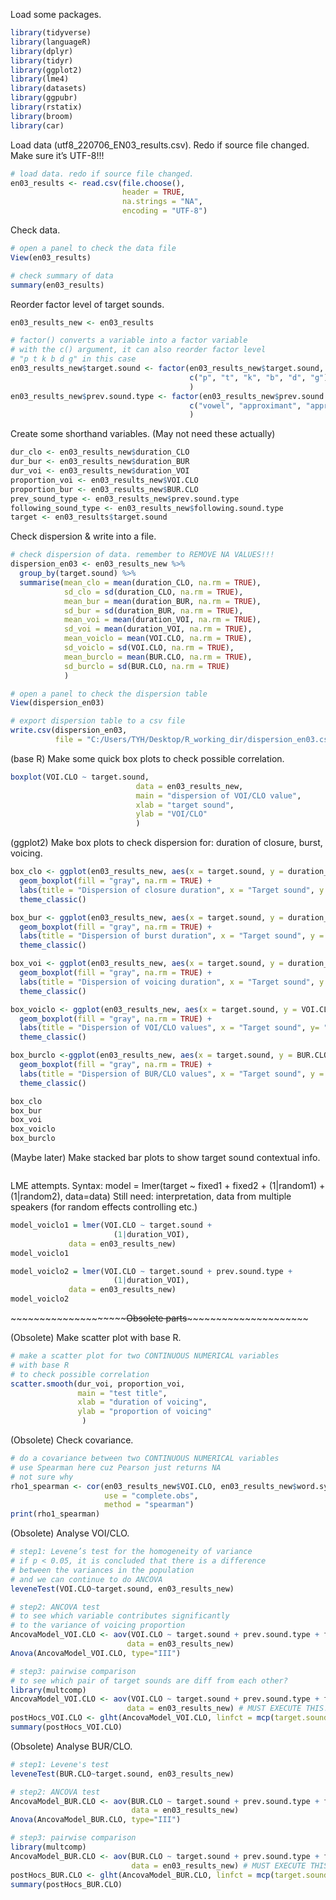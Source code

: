Load some packages.

```{r include = FALSE, message = FALSE, warning = FALSE}
library(tidyverse)
library(languageR)
library(dplyr)
library(tidyr)
library(ggplot2)
library(lme4)
library(datasets)
library(ggpubr)
library(rstatix)
library(broom)
library(car)
```



Load data (utf8_220706_EN03_results.csv). Redo if source file changed. 
Make sure it's UTF-8!!!

```{r}
# load data. redo if source file changed. 
en03_results <- read.csv(file.choose(), 
                         header = TRUE, 
                         na.strings = "NA",
                         encoding = "UTF-8")
```



Check data.

```{r}
# open a panel to check the data file
View(en03_results)

# check summary of data
summary(en03_results)
```



Reorder factor level of target sounds.

```{r}
en03_results_new <- en03_results

# factor() converts a variable into a factor variable
# with the c() argument, it can also reorder factor level
# "p t k b d g" in this case
en03_results_new$target.sound <- factor(en03_results_new$target.sound,
                                        c("p", "t", "k", "b", "d", "g")
                                        )
en03_results_new$prev.sound.type <- factor(en03_results_new$prev.sound.type,
                                        c("vowel", "approximant", "appro/vow", "nasal", "consonant")
                                        )

```



Create some shorthand variables. (May not need these actually)

```{r}
dur_clo <- en03_results_new$duration_CLO
dur_bur <- en03_results_new$duration_BUR
dur_voi <- en03_results_new$duration_VOI
proportion_voi <- en03_results_new$VOI.CLO
proportion_bur <- en03_results_new$BUR.CLO
prev_sound_type <- en03_results_new$prev.sound.type
following_sound_type <- en03_results_new$following.sound.type
target <- en03_results$target.sound

```



Check dispersion & write into a file.

```{r}
# check dispersion of data. remember to REMOVE NA VALUES!!!
dispersion_en03 <- en03_results_new %>% 
  group_by(target.sound) %>%  
  summarise(mean_clo = mean(duration_CLO, na.rm = TRUE),
            sd_clo = sd(duration_CLO, na.rm = TRUE),
            mean_bur = mean(duration_BUR, na.rm = TRUE),
            sd_bur = sd(duration_BUR, na.rm = TRUE),
            mean_voi = mean(duration_VOI, na.rm = TRUE),
            sd_voi = mean(duration_VOI, na.rm = TRUE),
            mean_voiclo = mean(VOI.CLO, na.rm = TRUE),
            sd_voiclo = sd(VOI.CLO, na.rm = TRUE),
            mean_burclo = mean(BUR.CLO, na.rm = TRUE),
            sd_burclo = sd(BUR.CLO, na.rm = TRUE)
            )

# open a panel to check the dispersion table
View(dispersion_en03)

# export dispersion table to a csv file
write.csv(dispersion_en03, 
          file = "C:/Users/TYH/Desktop/R_working_dir/dispersion_en03.csv")

```



(base R) Make some quick box plots to check possible correlation.

```{r}
boxplot(VOI.CLO ~ target.sound, 
                            data = en03_results_new,
                            main = "dispersion of VOI/CLO value",
                            xlab = "target sound",
                            ylab = "VOI/CLO"
                            )

```



(ggplot2) Make box plots to check dispersion for: duration of closure, burst, voicing.

```{r}
box_clo <- ggplot(en03_results_new, aes(x = target.sound, y = duration_CLO, na.rm = TRUE)) + 
  geom_boxplot(fill = "gray", na.rm = TRUE) +
  labs(title = "Dispersion of closure duration", x = "Target sound", y = "Duration (sec)") + 
  theme_classic()

box_bur <- ggplot(en03_results_new, aes(x = target.sound, y = duration_BUR, na.rm = TRUE)) + 
  geom_boxplot(fill = "gray", na.rm = TRUE) + 
  labs(title = "Dispersion of burst duration", x = "Target sound", y = "Duration (sec)") + 
  theme_classic()

box_voi <- ggplot(en03_results_new, aes(x = target.sound, y = duration_VOI, na.rm = TRUE)) + 
  geom_boxplot(fill = "gray", na.rm = TRUE) + 
  labs(title = "Dispersion of voicing duration", x = "Target sound", y = "Duration (sec)") + 
  theme_classic()

box_voiclo <- ggplot(en03_results_new, aes(x = target.sound, y = VOI.CLO, na.rm = TRUE)) + 
  geom_boxplot(fill = "gray", na.rm = TRUE) + 
  labs(title = "Dispersion of VOI/CLO values", x = "Target sound", y= "VOI/CLO") + 
  theme_classic()

box_burclo <-ggplot(en03_results_new, aes(x = target.sound, y = BUR.CLO, na.rm = TRUE)) + 
  geom_boxplot(fill = "gray", na.rm = TRUE) +
  labs(title = "Dispersion of BUR/CLO values", x = "Target sound", y = "BUR/CLO") +
  theme_classic()

box_clo
box_bur
box_voi
box_voiclo
box_burclo

```



(Maybe later) Make stacked bar plots to show target sound contextual info.

```{r}

```



LME attempts. 
Syntax: model = lmer(target ~ fixed1 + fixed2 + (1|random1) + (1|random2), data=data) 
Still need: interpretation, data from multiple speakers (for random effects controlling etc.)

```{r}
model_voiclo1 = lmer(VOI.CLO ~ target.sound +  
                       (1|duration_VOI), 
             data = en03_results_new)
model_voiclo1
```

```{r}
model_voiclo2 = lmer(VOI.CLO ~ target.sound + prev.sound.type +  
                       (1|duration_VOI), 
             data = en03_results_new)
model_voiclo2
```



~~~~~~~~~~~~~~~~~~~~~~Obsolete parts~~~~~~~~~~~~~~~~~~~~~~~



(Obsolete) Make scatter plot with base R.

```{r}
# make a scatter plot for two CONTINUOUS NUMERICAL variables 
# with base R
# to check possible correlation
scatter.smooth(dur_voi, proportion_voi,
               main = "test title",
               xlab = "duration of voicing",
               ylab = "proportion of voicing"
                )
```



(Obsolete) Check covariance.

```{r}
# do a covariance between two CONTINUOUS NUMERICAL variables
# use Spearman here cuz Pearson just returns NA
# not sure why
rho1_spearman <- cor(en03_results_new$VOI.CLO, en03_results_new$word.syllable.total, 
                     use = "complete.obs",
                     method = "spearman")
print(rho1_spearman) 

```



(Obsolete) Analyse VOI/CLO.

```{r}
# step1: Levene’s test for the homogeneity of variance
# if p < 0.05, it is concluded that there is a difference 
# between the variances in the population
# and we can continue to do ANCOVA
leveneTest(VOI.CLO~target.sound, en03_results_new)

# step2: ANCOVA test 
# to see which variable contributes significantly 
# to the variance of voicing proportion
AncovaModel_VOI.CLO <- aov(VOI.CLO ~ target.sound + prev.sound.type + following.sound.type, 
                          data = en03_results_new)
Anova(AncovaModel_VOI.CLO, type="III")

# step3: pairwise comparison
# to see which pair of target sounds are diff from each other?
library(multcomp)
AncovaModel_VOI.CLO <- aov(VOI.CLO ~ target.sound + prev.sound.type + following.sound.type, 
                          data = en03_results_new) # MUST EXECUTE THIS!
postHocs_VOI.CLO <- glht(AncovaModel_VOI.CLO, linfct = mcp(target.sound = "Tukey"))
summary(postHocs_VOI.CLO)

```



(Obsolete) Analyse BUR/CLO.

```{r}
# step1: Levene's test
leveneTest(BUR.CLO~target.sound, en03_results_new)

# step2: ANCOVA test 
AncovaModel_BUR.CLO <- aov(BUR.CLO ~ target.sound + prev.sound.type + following.sound.type, 
                           data = en03_results_new)
Anova(AncovaModel_BUR.CLO, type="III") 

# step3: pairwise comparison
library(multcomp)
AncovaModel_BUR.CLO <- aov(BUR.CLO ~ target.sound + prev.sound.type + following.sound.type, 
                           data = en03_results_new) # MUST EXECUTE THIS!
postHocs_BUR.CLO <- glht(AncovaModel_BUR.CLO, linfct = mcp(target.sound = "Tukey"))
summary(postHocs_BUR.CLO)

```

